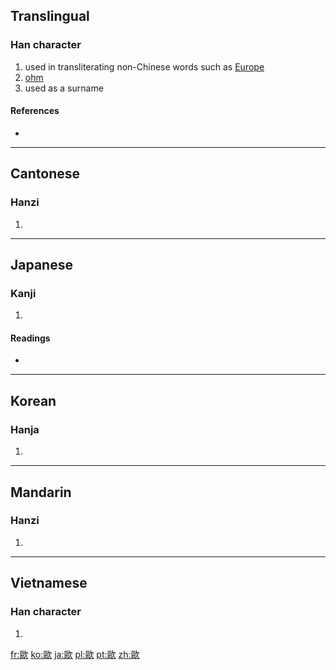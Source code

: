 {{also|欧}}
==Translingual==

===Han character===
{{Han char|rn=76|rad=欠|as=11|sn=15|four=7778<sub>2</sub>|canj=尸口弓人 (SRNO)}}

# used in transliterating non-Chinese words such as [[Europe]]
# [[ohm]]
# used as a surname

====References====
* {{Han ref|kx=0571.270|dkj=16185|dj=0959.210|hdz=32149.120|uh=6B50|ud=27472|bh=BCDA|bd=48346}}

----

==Cantonese==

===Hanzi===
{{yue-hanzi|jyut=|y=au1, ngau1|sim=欧}}

# {{defn|Cantonese|sort=欠11}}

----

==Japanese==

===Kanji===
{{ja-kanji|grade=|rs=欠11}}

# {{defn|Japanese|sort=欠11}}

====Readings====
* {{ja-readings|on=[[おう]] (ō)|kun=[[はく]] (haku), [[うたう]] (utau)}}

----

==Korean==

===Hanja===
{{ko-hanja|hangeul=구|eumhun=|rv=gu|mr=ku|y=kwu}}

# {{defn|Korean|sort=欠11}}

----

==Mandarin==

===Hanzi===
{{cmn-hanzi|sim=欧|pin=[[ōu]] ([[ou1]])|wg=ou<sup>1</sup>}}

# {{defn|Mandarin|sort=欠11}}

----

==Vietnamese==

===Han character===
{{vi-hantu|[[âu]]|rs=欠11}}

# {{defn|Vietnamese|sort=欠11}}

[[fr:歐]]
[[ko:歐]]
[[ja:歐]]
[[pl:歐]]
[[pt:歐]]
[[zh:歐]]